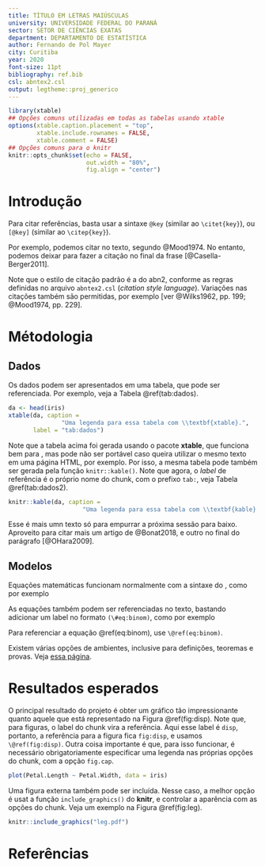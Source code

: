 ```yaml
---
title: TÍTULO EM LETRAS MAIÚSCULAS
university: UNIVERSIDADE FEDERAL DO PARANÁ
sector: SETOR DE CIÊNCIAS EXATAS
department: DEPARTAMENTO DE ESTATÍSTICA
author: Fernando de Pol Mayer
city: Curitiba
year: 2020
font-size: 11pt
bibliography: ref.bib
csl: abntex2.csl
output: legtheme::proj_generico
---
```


```r
library(xtable)
## Opções comuns utilizadas em todas as tabelas usando xtable
options(xtable.caption.placement = "top",
        xtable.include.rownames = FALSE,
        xtable.comment = FALSE)
## Opções comuns para o knitr
knitr::opts_chunk$set(echo = FALSE,
                      out.width = "80%",
                      fig.align = "center")
```

# Introdução

Para citar referências, basta usar a sintaxe `@key` (similar ao
`\citet{key}`), ou `[@key]` (similar ao `\citep{key}`).

Por exemplo, podemos citar no texto, segundo @Mood1974. No entanto,
podemos deixar para fazer a citação no final da frase
[@Casella-Berger2011].

Note que o estilo de citação padrão é a do abn\TeX2, conforme as
regras definidas no arquivo `abntex2.csl` (*citation style language*).
Variações nas citações também são permitidas, por exemplo [ver
@Wilks1962, pp. 199; @Mood1974, pp. 229].

# Métodologia

## Dados

Os dados podem ser apresentados em uma tabela, que pode ser
referenciada. Por exemplo, veja a Tabela \@ref(tab:dados).


```r
da <- head(iris)
xtable(da, caption =
               "Uma legenda para essa tabela com \\textbf{xtable}.",
       label = "tab:dados")
```

Note que a tabela acima foi gerada usando o pacote **xtable**, que
funciona bem para \LaTeX{}, mas pode não ser portável caso queira
utilizar o mesmo texto em uma página HTML, por exemplo. Por isso, a
mesma tabela pode também ser gerada pela função `knitr::kable()`. Note
que agora, o *label* de referência é o próprio nome do chunk, com o
prefixo `tab:`, veja Tabela \@ref(tab:dados2).

```r
knitr::kable(da, caption =
                     "Uma legenda para essa tabela com \\textbf{kable}.")
```

Esse é mais umn texto só para empurrar a próxima sessão para baixo.
Aproveito para citar mais um artigo de @Bonat2018, e outro no final do
parágrafo [@OHara2009].

## Modelos

Equações matemáticas funcionam normalmente com a sintaxe do \LaTeX{},
como por exemplo

\begin{equation*}
P(X = x) = \frac{e^{-\lambda} \lambda^x}{x!},
  \quad x = 0, 1, 2, \ldots .
\end{equation*}

As equações também podem ser referenciadas no texto, bastando adicionar
um label no formato `(\#eq:binom)`, como por exemplo

\begin{equation}
  f\left(k\right) = \binom{n}{k} p^k\left(1-p\right)^{n-k}.
  (\#eq:binom)
\end{equation}

Para referenciar a equação \@ref(eq:binom), use `\@ref(eq:binom)`.

Existem várias opções de ambientes, inclusive para definições, teoremas
e provas. Veja [essa página](https://bookdown.org/yihui/bookdown/markdown-extensions-by-bookdown.html#equations).

# Resultados esperados

O principal resultado do projeto é obter um gráfico tão impressionante
quanto aquele que está representado na Figura \@ref(fig:disp). Note que,
para figuras, o label do chunk vira a referência. Aqui esse label é
`disp`, portanto, a referência para a figura fica `fig:disp`, e usamos
`\@ref(fig:disp)`. Outra coisa importante é que, para isso funcionar, é
necessário obrigatoriamente especificar uma legenda nas próprias opções
do chunk, com a opção `fig.cap`.

```r
plot(Petal.Length ~ Petal.Width, data = iris)
```

Uma figura externa também pode ser incluída. Nesse caso, a melhor opção
é usat a função `include_graphics()` do **knitr**, e controlar a
aparência com as opções do chunk. Veja um exemplo na Figura
\@ref(fig:leg).

```r
knitr::include_graphics("leg.pdf")
```

# Referências
